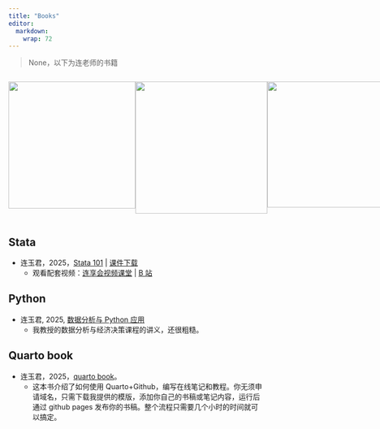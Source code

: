 ```yaml
---
title: "Books"
editor: 
  markdown: 
    wrap: 72
---
```




> None，以下为连老师的书籍


<div style="display: flex; justify-content: space-between;">
  <a href="https://book.lianxh.cn/stata101/index.html">
    <img style="width: 250px" src="https://fig-lianxh.oss-cn-shenzhen.aliyuncs.com/stata101-front.png">
  </a>
  
  <a href="https://book.lianxh.cn/ds/index.html">
    <img style="width: 260px" src="https://book.lianxh.cn/ds/images/ds-book-front.png">
  </a>
  
  <a href="https://lianxhcn.github.io/quarto_book/">
    <img style="width: 248px" src="https://lianxhcn.github.io/quarto_book/images/book-front.png">
  </a>
</div>



## Stata   

- 连玉君，2025，[Stata 101](https://book.lianxh.cn/stata101/index.html) | [课件下载](https://www.lianxh.cn/details/1095.html)
  - 观看配套视频：[连享会视频课堂](https://lianxh-class.cn/view/1527932289698443345) | [B 站](https://space.bilibili.com/546535876/channel/seriesdetail?sid=684350)

## Python 

- 连玉君, 2025, [数据分析与 Python 应用](https://book.lianxh.cn/ds/index.html)
  - 我教授的数据分析与经济决策课程的讲义，还很粗糙。
    
## Quarto book

- 连玉君，2025，[quarto book](https://lianxhcn.github.io/quarto_book/)。
  - 这本书介绍了如何使用 Quarto+Github，编写在线笔记和教程。你无须申请域名，只需下载我提供的模版，添加你自己的书稿或笔记内容，运行后通过 github pages 发布你的书稿。整个流程只需要几个小时的时间就可以搞定。
    
&emsp;

